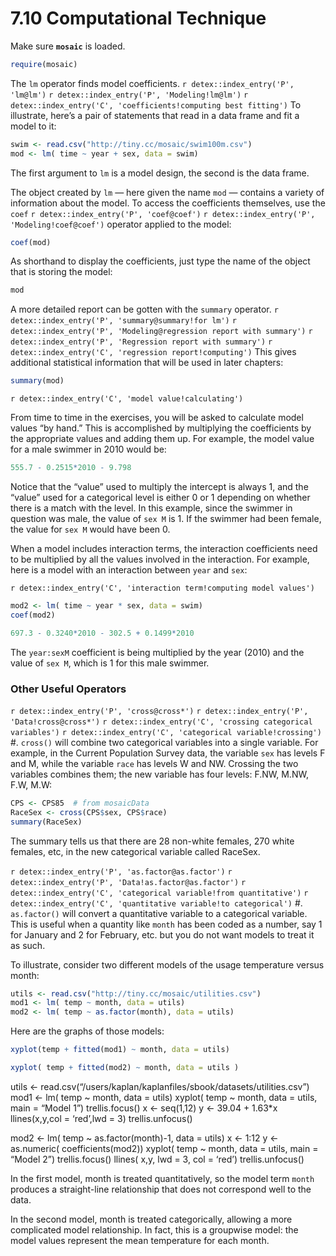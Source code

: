 # 7.10 Computational Technique

Make sure **`mosaic`** is loaded.

```r
require(mosaic)
```
 
The `lm` operator finds model coefficients. 
`r detex::index_entry('P', 'lm@lm')` 
`r detex::index_entry('P', 'Modeling!lm@lm')` 
`r detex::index_entry('C', 'coefficients!computing best fitting')` 
To illustrate,
here's a pair of statements that read in a data frame and fit a model
to it:
```r
swim <- read.csv("http://tiny.cc/mosaic/swim100m.csv")
mod <- lm( time ~ year + sex, data = swim) 
```
The first argument to `lm` is a model design, the second is the data frame.

The object  created by `lm` --- here given the name `mod` --- contains a variety of
information about the model.
To access the coefficients themselves, use the `coef`
`r detex::index_entry('P', 'coef@coef')` 
`r detex::index_entry('P', 'Modeling!coef@coef')` 
operator applied to the model:
```r
coef(mod)
```

As shorthand to display the coefficients, just type the
name of the object that is storing the model:
```r
mod
```

A more detailed report can be gotten with the `summary`
operator. 
`r detex::index_entry('P', 'summary@summary!for lm')` 
`r detex::index_entry('P', 'Modeling@regression report with summary')` 
`r detex::index_entry('P', 'Regression report with summary')` 
`r detex::index_entry('C', 'regression report!computing')` 
 This gives additional statistical information
that will be used in later chapters:
```r
summary(mod)
```

`r detex::index_entry('C', 'model value!calculating')` 

From time to time in the exercises, you will be asked to calculate
model values "by hand."  This is accomplished by multiplying
the coefficients by the appropriate values and adding them up.  For
example, the model value for a male swimmer in 2010 would be:
```r
555.7 - 0.2515*2010 - 9.798
```

Notice that the "value" used to multiply the intercept is always 1,
and the "value" used for a categorical level is either 0 or 1
depending on whether there is a match with the level.  In this example,
since the swimmer in question was male, the value of `sex M` is 1.
If the swimmer had been female, the value for
`sex M` would have been 0.

When a model includes interaction terms, the interaction coefficients
need to be multiplied by all the values involved in the interaction.
For example, here is a model with an interaction between `year` and
`sex`:

`r detex::index_entry('C', 'interaction term!computing model values')` 
```r
mod2 <- lm( time ~ year * sex, data = swim)
coef(mod2)
```
```r
697.3 - 0.3240*2010 - 302.5 + 0.1499*2010
```

The `year:sexM` coefficient is being multiplied by the year
(2010) and the value of `sex M`, which is 1 for this
male swimmer.

### Other Useful Operators

<!-- begin description -->


`r detex::index_entry('P', 'cross@cross*')` 
`r detex::index_entry('P', 'Data!cross@cross*')` 
`r detex::index_entry('C', 'crossing categorical variables')` 
`r detex::index_entry('C', 'categorical variable!crossing')` 
#. `cross()` will combine two categorical variables into a single
  variable.  For example, in the Current Population Survey data, the
  variable `sex` has levels F and M, while the variable `race`
  has levels W and NW.  Crossing the two variables combines them; the
  new variable has four levels: F.NW, M.NW, F.W, M.W:
  
```r
CPS <- CPS85  # from mosaicData
RaceSex <- cross(CPS$sex, CPS$race)
summary(RaceSex)
```

The summary tells us that there are 28 non-white females, 270 white females, etc, in the new categorical variable called RaceSex.

`r detex::index_entry('P', 'as.factor@as.factor')` 
`r detex::index_entry('P', 'Data!as.factor@as.factor')` 
`r detex::index_entry('C', 'categorical variable!from quantitative')` 
`r detex::index_entry('C', 'quantitative variable!to categorical')` 
#. `as.factor()` will convert a quantitative variable to a categorical
  variable.  This is useful when a quantity like `month` has been
  coded as a number, say 1 for January and 2 for February, etc.
  but you do not want models to treat it as such.

  To illustrate, consider two different models of the usage
  temperature versus month:
```r
utils <- read.csv("http://tiny.cc/mosaic/utilities.csv")
mod1 <- lm( temp ~ month, data = utils)
mod2 <- lm( temp ~ as.factor(month), data = utils)
```

Here are the graphs of those models:

```r
xyplot(temp + fitted(mod1) ~ month, data = utils)
```


```r
xyplot( temp + fitted(mod2) ~ month, data = utils )
```

<!-- begin comment -->

utils <- read.csv("/users/kaplan/kaplanfiles/sbook/datasets/utilities.csv")
mod1 <- lm( temp ~ month, data = utils)
xyplot( temp ~ month, data = utils, main = "Model 1")
trellis.focus()
x <- seq(1,12)
y <- 39.04 + 1.63*x
llines(x,y,col = 'red',lwd = 3)
trellis.unfocus()
<!-- end comment -->

<!-- begin comment -->

mod2 <- lm( temp ~ as.factor(month)-1, data = utils)
x <- 1:12
y <- as.numeric( coefficients(mod2))
xyplot( temp ~ month, data = utils, main = "Model 2")
trellis.focus()
llines(  x,y, lwd = 3, col = 'red')
trellis.unfocus()
<!-- end comment -->

In the first model, month is treated quantitatively, so the model term
`month` produces a straight-line relationship that does not
correspond well to the data.

In the second model, month is treated categorically, allowing a more
complicated model relationship.  In fact, this is a groupwise model: the model values represent the mean temperature for each month.

<!--  #. abbreviate] shortens the names of factors -->

<!-- end description -->
